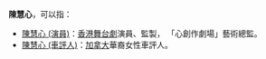 '''陳慧心'''，可以指：
*[[陳慧心_(演員)|陳慧心 (演員)]]：[[香港|香港]][[舞台劇|舞台劇]]演員、監製， 「心創作劇場」藝術總監。
*[[陳慧心_(車評人)|陳慧心 (車評人)]]：[[加拿大|加拿大]]華裔女性車評人。

{{disambig|Cat=三字陈姓人名消歧义|hui}}